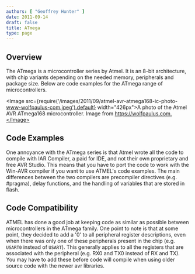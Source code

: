 ```yaml
---
authors: [ "Geoffrey Hunter" ]
date: 2011-09-14
draft: false
title: ATmega
type: page
---
```


## Overview

The ATmega is a microcontroller series by Atmel. It is an 8-bit architecture, with chip variants depending on the needed memory, peripherals and package size. Below are code examples for the ATmega range of microcontrollers.

<Image src={require('/images/2011/09/atmel-avr-atmega168-ic-photo-www-wolfpaulus-com.jpeg').default} width="426px">A photo of the Atmel AVR ATmega168 microcontroller. Image from https://wolfpaulus.com.</Image>

## Code Examples

One annoyance with the ATmega series is that Atmel wrote all the code to compile with IAR Compiler, a paid for IDE, and not their own proprietary and free AVR Studio. This means that you have to port the code to work with the Win-AVR compiler if you want to use ATMEL's code examples. The main differences between the two compilers are precompiler directives (e.g. #pragma), delay functions, and the handling of variables that are stored in flash.

## Code Compatibility

ATMEL has done a good job at keeping code as similar as possible between microcontrollers in the ATmega family. One point to note is that at some point, they decided to add a '0' to all peripheral register descriptions, even when there was only one of these peripherals present in the chip (e.g. `USART0` instead of `USART`). This generally applies to all the registers that are associated with the peripheral (e.g. RX0 and TX0 instead of RX and TX). You may have to add these before code will compile when using older source code with the newer avr libraries.

